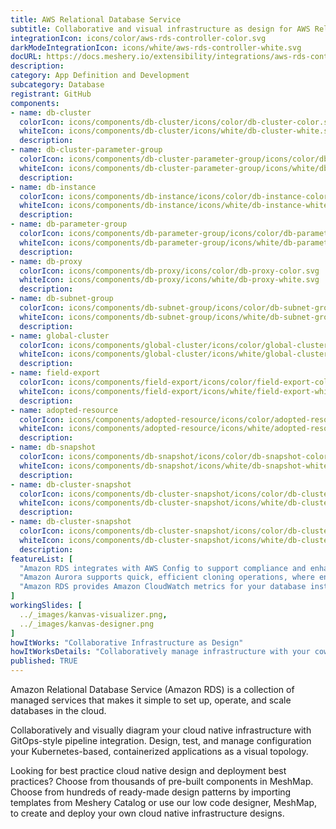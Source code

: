 ```yaml
---
title: AWS Relational Database Service
subtitle: Collaborative and visual infrastructure as design for AWS Relational Database Service
integrationIcon: icons/color/aws-rds-controller-color.svg
darkModeIntegrationIcon: icons/white/aws-rds-controller-white.svg
docURL: https://docs.meshery.io/extensibility/integrations/aws-rds-controller
description: 
category: App Definition and Development
subcategory: Database
registrant: GitHub
components: 
- name: db-cluster
  colorIcon: icons/components/db-cluster/icons/color/db-cluster-color.svg
  whiteIcon: icons/components/db-cluster/icons/white/db-cluster-white.svg
  description: 
- name: db-cluster-parameter-group
  colorIcon: icons/components/db-cluster-parameter-group/icons/color/db-cluster-parameter-group-color.svg
  whiteIcon: icons/components/db-cluster-parameter-group/icons/white/db-cluster-parameter-group-white.svg
  description: 
- name: db-instance
  colorIcon: icons/components/db-instance/icons/color/db-instance-color.svg
  whiteIcon: icons/components/db-instance/icons/white/db-instance-white.svg
  description: 
- name: db-parameter-group
  colorIcon: icons/components/db-parameter-group/icons/color/db-parameter-group-color.svg
  whiteIcon: icons/components/db-parameter-group/icons/white/db-parameter-group-white.svg
  description: 
- name: db-proxy
  colorIcon: icons/components/db-proxy/icons/color/db-proxy-color.svg
  whiteIcon: icons/components/db-proxy/icons/white/db-proxy-white.svg
  description: 
- name: db-subnet-group
  colorIcon: icons/components/db-subnet-group/icons/color/db-subnet-group-color.svg
  whiteIcon: icons/components/db-subnet-group/icons/white/db-subnet-group-white.svg
  description: 
- name: global-cluster
  colorIcon: icons/components/global-cluster/icons/color/global-cluster-color.svg
  whiteIcon: icons/components/global-cluster/icons/white/global-cluster-white.svg
  description: 
- name: field-export
  colorIcon: icons/components/field-export/icons/color/field-export-color.svg
  whiteIcon: icons/components/field-export/icons/white/field-export-white.svg
  description: 
- name: adopted-resource
  colorIcon: icons/components/adopted-resource/icons/color/adopted-resource-color.svg
  whiteIcon: icons/components/adopted-resource/icons/white/adopted-resource-white.svg
  description: 
- name: db-snapshot
  colorIcon: icons/components/db-snapshot/icons/color/db-snapshot-color.svg
  whiteIcon: icons/components/db-snapshot/icons/white/db-snapshot-white.svg
  description: 
- name: db-cluster-snapshot
  colorIcon: icons/components/db-cluster-snapshot/icons/color/db-cluster-snapshot-color.svg
  whiteIcon: icons/components/db-cluster-snapshot/icons/white/db-cluster-snapshot-white.svg
  description: 
- name: db-cluster-snapshot
  colorIcon: icons/components/db-cluster-snapshot/icons/color/db-cluster-snapshot-color.svg
  whiteIcon: icons/components/db-cluster-snapshot/icons/white/db-cluster-snapshot-white.svg
  description: 
featureList: [
  "Amazon RDS integrates with AWS Config to support compliance and enhance security by recording and auditing changes to the configuration of your DB instance",
  "Amazon Aurora supports quick, efficient cloning operations, where entire multi-terabyte database clusters can be cloned in minutes.",
  "Amazon RDS provides Amazon CloudWatch metrics for your database instances at no additional charge."
]
workingSlides: [
  ../_images/kanvas-visualizer.png,
  ../_images/kanvas-designer.png
]
howItWorks: "Collaborative Infrastructure as Design"
howItWorksDetails: "Collaboratively manage infrastructure with your coworkers synchronously sharing the same designs."
published: TRUE
---
```

<p>
Amazon Relational Database Service (Amazon RDS) is a collection of managed services that makes it simple to set up, operate, and scale databases in the cloud.
</p>
<p>
    Collaboratively and visually diagram your cloud native infrastructure with GitOps-style pipeline integration. Design, test, and manage configuration your Kubernetes-based, containerized applications as a visual topology.
</p>
<p>
    Looking for best practice cloud native design and deployment best practices? Choose from thousands of pre-built components in MeshMap. Choose from hundreds of ready-made design patterns by importing templates from Meshery Catalog or use our low code designer, MeshMap, to create and deploy your own cloud native infrastructure designs.
</p>
